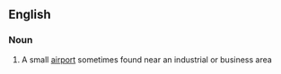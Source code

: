 ==English==

===Noun===
{{en-noun}}

# {{US}} A small [[airport]] sometimes found near an industrial or business area